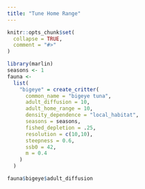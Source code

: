 ```yaml
---
title: "Tune Home Range"
---
```


```r
knitr::opts_chunk$set(
  collapse = TRUE,
  comment = "#>"
)
```

```r
library(marlin)
seasons <- 1
fauna <-
  list(
    "bigeye" = create_critter(
      common_name = "bigeye tuna",
      adult_diffusion = 10,
      adult_home_range = 10,
      density_dependence = "local_habitat",
      seasons = seasons,
      fished_depletion = .25,
      resolution = c(10,10),
      steepness = 0.6,
      ssb0 = 42,
      m = 0.4
    )
  )

fauna$bigeye$adult_diffusion

```
